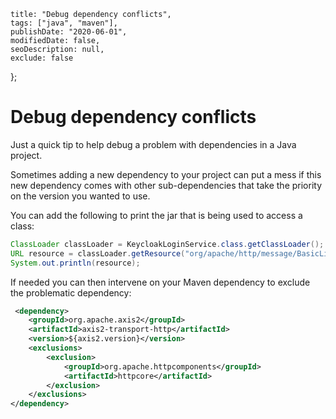     title: "Debug dependency conflicts", 
    tags: ["java", "maven"], 
    publishDate: "2020-06-01", 
    modifiedDate: false, 
    seoDescription: null, 
    exclude: false 
};

# Debug dependency conflicts

Just a quick tip to help debug a problem with dependencies in a Java project. 

Sometimes adding a new dependency to your project can put a mess if this new dependency comes with other sub-dependencies that take the priority on the version you wanted to use. 

You can add the following to print the jar that is being used to access a class: 

```java
ClassLoader classLoader = KeycloakLoginService.class.getClassLoader();
URL resource = classLoader.getResource("org/apache/http/message/BasicLineFormatter.class");
System.out.println(resource);
```

If needed you can then intervene on your Maven dependency to exclude the problematic dependency: 

```xml
 <dependency>
    <groupId>org.apache.axis2</groupId>
    <artifactId>axis2-transport-http</artifactId>
    <version>${axis2.version}</version>
    <exclusions>
        <exclusion>
            <groupId>org.apache.httpcomponents</groupId>
            <artifactId>httpcore</artifactId>
        </exclusion>
    </exclusions>
</dependency>
```

